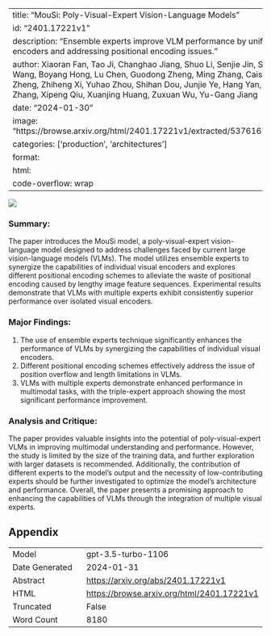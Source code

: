 
---
title: "MouSi: Poly-Visual-Expert Vision-Language Models"
id: "2401.17221v1"
description: "Ensemble experts improve VLM performance by unifying visual encoders and addressing positional encoding issues."
author: Xiaoran Fan, Tao Ji, Changhao Jiang, Shuo Li, Senjie Jin, Sirui Song, Junke Wang, Boyang Hong, Lu Chen, Guodong Zheng, Ming Zhang, Caishuang Huang, Rui Zheng, Zhiheng Xi, Yuhao Zhou, Shihan Dou, Junjie Ye, Hang Yan, Tao Gui, Qi Zhang, Xipeng Qiu, Xuanjing Huang, Zuxuan Wu, Yu-Gang Jiang
date: "2024-01-30"
image: "https://browse.arxiv.org/html/2401.17221v1/extracted/5376167/figure/intro.png"
categories: ['production', 'architectures']
format:
  html:
    code-overflow: wrap
---

![](https://browse.arxiv.org/html/2401.17221v1/extracted/5376167/figure/intro.png)

### **Summary:**
The paper introduces the MouSi model, a poly-visual-expert vision-language model designed to address challenges faced by current large vision-language models (VLMs). The model utilizes ensemble experts to synergize the capabilities of individual visual encoders and explores different positional encoding schemes to alleviate the waste of positional encoding caused by lengthy image feature sequences. Experimental results demonstrate that VLMs with multiple experts exhibit consistently superior performance over isolated visual encoders.

### Major Findings:
1. The use of ensemble experts technique significantly enhances the performance of VLMs by synergizing the capabilities of individual visual encoders.
2. Different positional encoding schemes effectively address the issue of position overflow and length limitations in VLMs.
3. VLMs with multiple experts demonstrate enhanced performance in multimodal tasks, with the triple-expert approach showing the most significant performance improvement.

### Analysis and Critique:
The paper provides valuable insights into the potential of poly-visual-expert VLMs in improving multimodal understanding and performance. However, the study is limited by the size of the training data, and further exploration with larger datasets is recommended. Additionally, the contribution of different experts to the model's output and the necessity of low-contributing experts should be further investigated to optimize the model's architecture and performance. Overall, the paper presents a promising approach to enhancing the capabilities of VLMs through the integration of multiple visual experts.

## Appendix

|          |          |
|----------|----------|
| Model     | gpt-3.5-turbo-1106       |
| Date Generated     | 2024-01-31       |
| Abstract | [https://arxiv.org/abs/2401.17221v1](https://arxiv.org/abs/2401.17221v1)        |
| HTML     | [https://browse.arxiv.org/html/2401.17221v1](https://browse.arxiv.org/html/2401.17221v1)       |
| Truncated       | False       |
| Word Count       | 8180       |